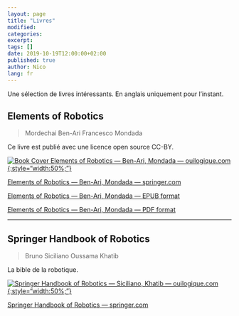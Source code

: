 ```yaml
---
layout: page
title: "Livres"
modified:
categories:
excerpt:
tags: []
date: 2019-10-19T12:00:00+02:00
published: true
author: Nico
lang: fr
---
```


Une sélection de livres intéressants. En anglais uniquement pour l’instant.

## Elements of Robotics

> Mordechai Ben-Ari
> Francesco Mondada

Ce livre est publié avec une licence open source CC-BY.

[![Book Cover Elements of Robotics — Ben-Ari, Mondada — ouilogique.com][i1]{:style="width:50%;"}][i1]

[i1]: ./images/2018_Book_ElementsOfRobotics.jpg

[Elements of Robotics — Ben-Ari, Mondada — springer.com](https://link.springer.com/book/10.1007/978-3-319-62533-1)

[Elements of Robotics — Ben-Ari, Mondada — EPUB format](../../files/2019-10-19-livres/2018_Book_ElementsOfRobotics.epub)

[Elements of Robotics — Ben-Ari, Mondada — PDF format](../../files/2019-10-19-livres/2018_Book_ElementsOfRobotics.pdf)

<hr/>

## Springer Handbook of Robotics

> Bruno Siciliano
> Oussama Khatib

La bible de la robotique.

[![Springer Handbook of Robotics — Siciliano, Khatib — ouilogique.com][i2]{:style="width:50%;"}][i2]

[i2]: ./images/SpringerHandbookOfRobotics.jpg

[Springer Handbook of Robotics — springer.com](https://www.springer.com/gp/book/9783540303015)
